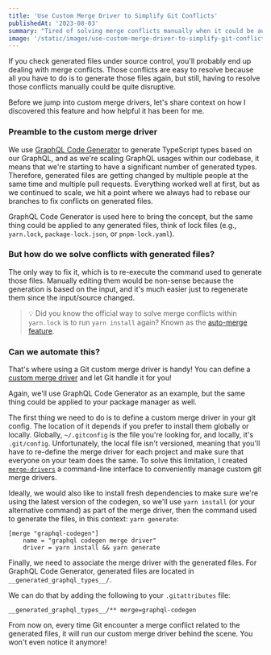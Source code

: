 ```yaml
---
title: 'Use Custom Merge Driver to Simplify Git Conflicts'
publishedAt: '2023-08-03'
summary: "Tired of solving merge conflicts manually when it could be automated? Let's leverage Git's custom merge driver to simplify the process."
image: '/static/images/use-custom-merge-driver-to-simplify-git-conflicts/banner.gif'
---
```


If you check generated files under source control, you'll probably end up dealing with merge conflicts. Those conflicts are easy to resolve because all you have to do is to generate those files again, but still, having to resolve those conflicts manually could be quite disruptive.

Before we jump into custom merge drivers, let's share context on how I discovered this feature and how helpful it has been for me.

### Preamble to the custom merge driver

We use [GraphQL Code Generator](https://the-guild.dev/graphql/codegen) to generate TypeScript types based on our GraphQL, and as we're scaling GraphQL usages within our codebase, it means that we're starting to have a significant number of generated types. Therefore, generated files are getting changed by multiple people at the same time and multiple pull requests. Everything worked well at first, but as we continued to scale, we hit a point where we always had to rebase our branches to fix conflicts on generated files.

GraphQL Code Generator is used here to bring the concept, but the same thing could be applied to any generated files, think of lock files (e.g., `yarn.lock`, `package-lock.json`, or `pnpm-lock.yaml`).

### But how do we solve conflicts with generated files?

The only way to fix it, which is to re-execute the command used to generate those files. Manually editing them would be non-sense because the generation is based on the input, and it's much easier just to regenerate them since the input/source changed.

> 💡 Did you know the official way to solve merge conflicts within `yarn.lock` is to run `yarn install` again? Known as the [auto-merge feature](https://github.com/yarnpkg/yarn/pull/3544).

### Can we automate this?

That's where using a Git custom merge driver is handy! You can define a [custom merge driver](https://git-scm.com/docs/gitattributes#_defining_a_custom_merge_driver) and let Git handle it for you!

Again, we'll use GraphQL Code Generator as an example, but the same thing could be applied to your package manager as well.

The first thing we need to do is to define a custom merge driver in your git config. The location of it depends if you prefer to install them globally or locally. Globally, `~/.gitconfig` is the file you're looking for, and locally, it's `.git/config`. Unfortunately, the local file isn't versioned, meaning that you'll have to re-define the merge driver for each project and make sure that everyone on your team does the same. To solve this limitation, I created [`merge-drivers`](https://github.com/charpeni/merge-drivers-cli) a command-line interface to conveniently manage custom git merge drivers.

Ideally, we would also like to install fresh dependencies to make sure we're using the latest version of the codegen, so we'll use `yarn install` (or your alternative command) as part of the merge driver, then the command used to generate the files, in this context: `yarn generate`:

```ini:~/.gitconfig
[merge "graphql-codegen"]
    name = "graphql codegen merge driver"
    driver = yarn install && yarn generate
```

Finally, we need to associate the merge driver with the generated files. For GraphQL Code Generator, generated files are located in `__generated_graphql_types__/`.

We can do that by adding the following to your `.gitattributes` file:

```ini:.gitattributes
__generated_graphql_types__/** merge=graphql-codegen
```

From now on, every time Git encounter a merge conflict related to the generated files, it will run our custom merge driver behind the scene. You won't even notice it anymore!
